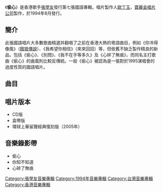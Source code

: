{{Infobox album
| name       = 偷心
| type       = [[專輯|專輯]]
| artist     = [[張學友|張學友]]
| cover      = Jacky-to steal love.jpg
<!-- 未知參數 | background = orange -->
| released   = 1994年8月23日
| recorded   = 1994年
| genre      = [[華語流行音樂|華語流行音樂]]
| length     = 42:57
| label      = [[寶麗金|寶麗金]]
| producer   = [[黃慶元|黃慶元]]
| reviews    = 
| prev_title = [[餓狼傳說_(專輯)|餓狼傳說]]
| prev_year  = 1994 <!-- 5月20日 -->
| next_title = [[這個冬天不太冷|這個冬天不太冷]]
| next_year  = 1994 <!-- 12月20日 -->
}}
{{sample box start|张学友}}
{{listen|
filename=Donnotask.ogg|
title=别问|
description=《偷心》中的经典曲目|
format=[[Ogg|Ogg]]}}
{{sample box end}}
《'''偷心'''》是香港歌手[[張學友|張學友]]發行第七張國語專輯，唱片製作人[[歐丁玉|歐丁玉]]，[[寶麗金唱片公司|寶麗金唱片公司]]製作，於1994年8月發行。

== 簡介 ==
此張國語唱片大多數歌曲精選并翻唱了之前在香港大熱的粵語曲目，例如《你冷得像風》（[[餓狼傳說|餓狼傳說]]）、《我希望你相信》（來來回回）等，但依舊不缺乏製作精良的新品，包括《偷心》、《別問》、《我不在乎等多久》及《心碎了無痕》，而同名主打歌曲《偷心》的曲風則比較反傳統。一般《偷心》被認為是一張對於1995演唱會的過度性質的國語唱片。

==曲目==
{{Tracklist
| collapsed = 
| headline = 
| font_size = 
| total_length = 42:57

| all_writing = 
| all_music = 
| all_lyrics = 
| all_arranger = 
| all_producer = 
| all_except = 

| extra_column =

| title1 = 偷心
| note1 = 新歌
| longnote1 = 
| music1 = [[郭蘅祈|郭子]]
| lyrics1 = [[丁曉雯|丁曉雯]]
| arranger1 = [[袁卓凡|Richard Yuen]]
| producer1 = 
| extra1 = 
| length1 = 4:19

| title2 = 別問
| note2 = 新歌
| longnote2 = 
| music2 = [[游鴻明|游鴻明]]
| lyrics2 = [[黃慶元|黃慶元]]
| arranger2 = [[蘇德華|蘇德華]]
| producer2 = 
| extra2 = 
| length2 = 4:36

| title3 = 你冷得像風
| note3 = 
| longnote3 = 粵語版為《餓狼傳說》
| music3 = [[劉諾生|劉諾生]]
| lyrics3 = [[何啟弘|何啟弘]]
| arranger3 = 劉諾生
| producer3 = 
| extra3 = 
| length3 = 4:30

| title4 = 我不在乎等多久
| note4 = 新歌
| longnote4 = 
| music4 = 郭子
| lyrics4 = 丁曉雯
| arranger4 = [[徐日勤|徐日勤]]
| producer4 = 
| extra4 = 
| length4 = 4:07

| title5 = 多愛一分鐘
| note5 = 
| longnote5 = 粵語版為《追鐘》
| music5 = 小雪
| lyrics5 = [[謝明訓|謝明訓]]
| arranger5 = [[歐丁玉|歐丁玉]]
| producer5 = 
| extra5 = 
| length5 = 3:50

| title6 = 你知不知道
| note6 = 
| longnote6 = 粵語版為《只有你不知道》
| music6 = [[李偲菘|李偲菘]]
| lyrics6 = 李偲菘
| arranger6 = [[趙增熹|趙增熹]]
| producer6 = 
| extra6 = 
| length6 = 4:14

| title7 = 心碎了無痕
| note7 = 新歌
| longnote7 = 
| music7 = [[吳旭文|吳旭文]]
| lyrics7 = [[林創宴|林創宴]]
| arranger7 = [[盧東尼|盧東尼]]
| producer7 = 
| extra7 = 
| length7 = 4:13

| title8 = 我希望你相信
| note8 = 
| longnote8 = 粵語版為《來來回回》
| music8 = [[杉田裕|杉田裕]]
| lyrics8 = [[黃慶元|黃慶元]]
| arranger8 = 蘇德華
| producer8 = 
| extra8 = 
| length8 = 3:50

| title9 = 愛，一次給不完
| note9 = [[王菲|王菲]]合唱
| longnote9 = 粵語版為《非常夏日》
| music9 = [[陳迪匡|陳迪匡]]<br>[[湯家驥|湯家驥]]
| lyrics9 = [[何啟弘|何啟弘]]
| arranger9 = [[C.Y._Kong|C.Y. Kong]]
| producer9 = 
| extra9 = 
| length9 = 3:55

| title10 = 最怕
| note10 = 
| longnote10 = 粵語版為《當愛變成習慣》
| music10 = 劉諾生
| lyrics10 = 謝明訓
| arranger10 = 劉諾生
| producer10 = 
| extra10 = 
| length10 = 5:00
}} 

==唱片版本==
*CD版
*盒帶版
*環球上華留聲經典復刻版（2005年）

==音樂錄影帶==
*偷心
*你知不知道
*心碎了無痕

{{張學友}}

[[Category:張學友音樂專輯|Category:張學友音樂專輯]]
[[Category:1994年音樂專輯|Category:1994年音樂專輯]]
[[Category:台灣音樂專輯|Category:台灣音樂專輯]]
[[Category:香港音樂專輯|Category:香港音樂專輯]]